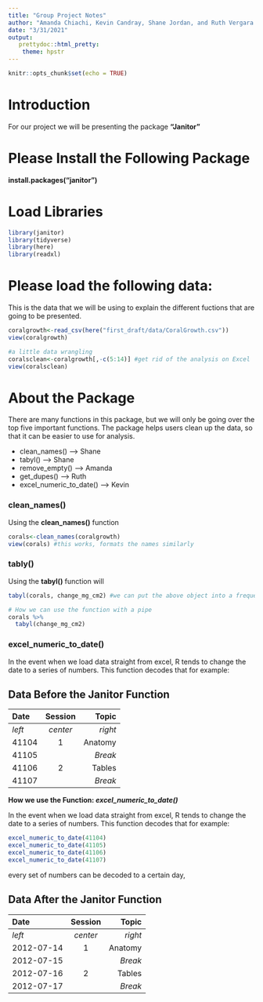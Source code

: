 ```yaml
---
title: "Group Project Notes"
author: "Amanda Chiachi, Kevin Candray, Shane Jordan, and Ruth Vergara Reyes"
date: "3/31/2021"
output: 
   prettydoc::html_pretty:
    theme: hpstr
---
```


```r
knitr::opts_chunk$set(echo = TRUE)
```

# Introduction

For our project we will be presenting the package **"Janitor"**


# Please Install the Following Package

**install.packages("janitor")**


# Load Libraries

```r
library(janitor)
library(tidyverse)
library(here)
library(readxl)
```


# Please load the following data:

This is the data that we will be using to explain the different fuctions that are going to be presented. 

```r
coralgrowth<-read_csv(here("first_draft/data/CoralGrowth.csv"))
view(coralgrowth) 

#a little data wrangling
coralsclean<-coralgrowth[,-c(5:14)] #get rid of the analysis on Excel
view(coralsclean)

```


# About the Package

There are many functions in this package, but we will only be going over the top five important functions. The package helps users clean up the data, so that it can be easier to use for analysis. 

-  clean_names()     ---> Shane
-  tabyl()           ---> Shane
-  remove_empty()    ---> Amanda
-  get_dupes()       ---> Ruth
-  excel_numeric_to_date()  ----> Kevin


### clean_names()

Using the **clean_names()** function
```r
corals<-clean_names(coralgrowth)
view(corals) #this works, formats the names similarly

```

### tably() 

Using the **tabyl()** function will 
```r
tabyl(corals, change_mg_cm2) #we can put the above object into a frequency table

# How we can use the function with a pipe
corals %>%
  tabyl(change_mg_cm2)

```


### excel_numeric_to_date()

In the event when we load data straight from excel, R tends to change the date to a series of numbers. This function decodes that for example:

## **Data Before the Janitor Function**
| Date  | Session | Topic    |
|:------|:-------:|---------:|
| _left_ | _center_| _right_ |
|   41104| 1       | Anatomy |
|41105   |         | *Break* |
| 41106  | 2       | Tables  |
| 41107  |         | *Break* |

**How we use the Function: *excel_numeric_to_date()* **

In the event when we load data straight from excel, R tends to change the date to a series of numbers. This function decodes that for example:
```r
excel_numeric_to_date(41104)
excel_numeric_to_date(41105)
excel_numeric_to_date(41106)
excel_numeric_to_date(41107)
```
every set of numbers can be decoded to a certain day,

## Data After the Janitor Function
| Date     | Session | Topic    |
|:---------|:-------:|---------:|
| _left_   | _center_| _right_ |
|2012-07-14| 1       | Anatomy |
|2012-07-15|         | *Break* |
|2012-07-16| 2       | Tables  |
|2012-07-17|         | *Break* |


